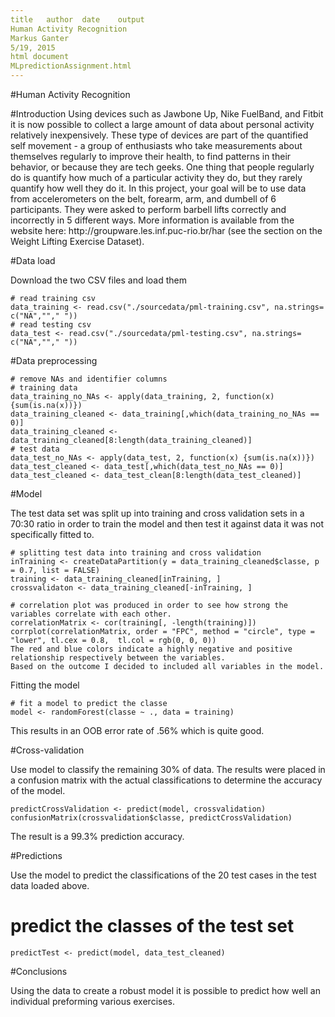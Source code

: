 ```yaml
---
title	author	date	output
Human Activity Recognition
Markus Ganter
5/19, 2015
html document
MLpredictionAssignment.html
---
```


#Human Activity Recognition

#Introduction
Using devices such as Jawbone Up, Nike FuelBand, and Fitbit it is now possible to collect a large amount of data about personal activity relatively inexpensively. These type of devices are part of the quantified self movement - a group of enthusiasts who take measurements about themselves regularly to improve their health, to find patterns in their behavior, or because they are tech geeks. One thing that people regularly do is quantify how much of a particular activity they do, but they rarely quantify how well they do it. In this project, your goal will be to use data from accelerometers on the belt, forearm, arm, and dumbell of 6 participants. They were asked to perform barbell lifts correctly and incorrectly in 5 different ways. More information is available from the website here: http://groupware.les.inf.puc-rio.br/har (see the section on the Weight Lifting Exercise Dataset).


#Data load

Download the two CSV files and load them 

```
# read training csv 
data_training <- read.csv("./sourcedata/pml-training.csv", na.strings= c("NA",""," "))
# read testing csv
data_test <- read.csv("./sourcedata/pml-testing.csv", na.strings= c("NA",""," "))
```

#Data preprocessing 

```
# remove NAs and identifier columns
# training data
data_training_no_NAs <- apply(data_training, 2, function(x) {sum(is.na(x))})
data_training_cleaned <- data_training[,which(data_training_no_NAs == 0)]
data_training_cleaned <- data_training_cleaned[8:length(data_training_cleaned)]
# test data
data_test_no_NAs <- apply(data_test, 2, function(x) {sum(is.na(x))})
data_test_cleaned <- data_test[,which(data_test_no_NAs == 0)]
data_test_cleaned <- data_test_clean[8:length(data_test_cleaned)]
```

#Model

The test data set was split up into training and cross validation sets in a 70:30 ratio in order to train the model and then test it against data it was not specifically fitted to.

```
# splitting test data into training and cross validation
inTraining <- createDataPartition(y = data_training_cleaned$classe, p = 0.7, list = FALSE)
training <- data_training_cleaned[inTraining, ]
crossvalidaton <- data_training_cleaned[-inTraining, ]

# correlation plot was produced in order to see how strong the variables correlate with each other.
correlationMatrix <- cor(training[, -length(training)])
corrplot(correlationMatrix, order = "FPC", method = "circle", type = "lower", tl.cex = 0.8,  tl.col = rgb(0, 0, 0))
The red and blue colors indicate a highly negative and positive relationship respectively between the variables. 
Based on the outcome I decided to included all variables in the model.
```

Fitting the model

```
# fit a model to predict the classe
model <- randomForest(classe ~ ., data = training)
```

This results in an OOB error rate of .56% which is quite good. 

#Cross-validation

Use model to classify the remaining 30% of data. The results were placed in a confusion matrix with the actual classifications to determine the accuracy of the model.

```
predictCrossValidation <- predict(model, crossvalidation)
confusionMatrix(crossvalidation$classe, predictCrossValidation)
```
The result is a 99.3% prediction accuracy. 

#Predictions

Use the model to predict the classifications of the 20 test cases in the test data loaded above. 

# predict the classes of the test set
```
predictTest <- predict(model, data_test_cleaned)
```

#Conclusions

Using the data to create a robust model it is possible to predict how well an individual preforming various exercises.
